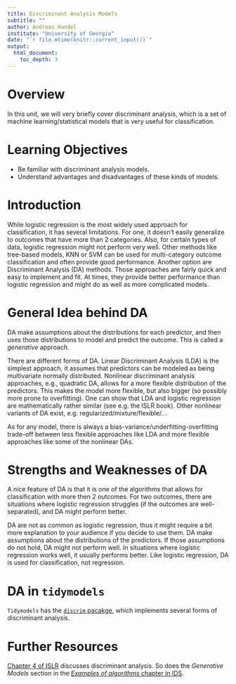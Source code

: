 ```yaml
---
title: Discriminant Analysis Models 
subtitle: ""
author: Andreas Handel
institute: "University of Georgia"
date: "`r file.mtime(knitr::current_input())`"
output: 
  html_document:
    toc_depth: 3
---
```



# Overview
In this unit, we will very briefly cover discriminant analysis, which is a set of machine learning/statistical models that is very useful for classification.


# Learning Objectives
* Be familiar with discriminant analysis models.
* Understand advantages and disadvantages of these kinds of models.


# Introduction
While logistic regression is the most widely used approach for classification, it has several limitations. For one, it doesn't easily generalize to outcomes that have more than 2 categories. Also, for certain types of data, logistic regression might not perform very well. Other methods like tree-based models, KNN or SVM can be used for multi-category outcome classification and often provide good performance. Another option are Discriminant Analysis (DA) methods. Those approaches are fairly quick and easy to implement and fit. At times, they provide better performance than logistic regression and might do as well as more complicated models.


# General Idea behind DA
DA make assumptions about the distributions for each predictor, and then uses those distributions to model and predict the outcome. This is called a _generative_ approach.

There are different forms of DA. Linear Discriminant Analysis (LDA) is the simplest approach, it assumes that predictors can be modeled as being multivariate normally distributed. Nonlinear discriminant analysis approaches, e.g., quadratic DA, allows for a more flexible distribution of the predictors. This makes the model more flexible, but also bigger (so possibly more prone to overfitting). One can show that LDA and logistic regression are mathematically rather similar (see e.g. the ISLR book). Other nonlinear variants of DA exist, e.g. regularized/mixture/flexible/... 

As for any model, there is always a bias-variance/underfitting-overfitting trade-off between less flexible approaches like LDA and more flexible approaches like some of the nonlinear DAs.


# Strengths and Weaknesses of DA

A nice feature of DA is that it is one of the algorithms that allows for classification with more then 2 outcomes. For two outcomes, there are situations where logistic regression struggles (if the outcomes are well-separated), and DA might perform better.

DA are not as common as logistic regression, thus it might require a bit more explanation to your audience if you decide to use them. DA make assumptions about the distributions of the predictors. If those assumptions do not hold, DA might not perform well. In situations where logistic regression works well, it usually performs better. Like logistic regression, DA is used for classification, not regression.


# DA in `tidymodels`

`Tidymodels` has the [`discrim` pacakge](https://discrim.tidymodels.org), which implements several forms of discriminant analysis.



# Further Resources

[Chapter 4 of ISLR](https://statlearning.com/) discusses discriminant analysis. So does the _Generative Models_ section in the [_Examples of algorithms_ chapter in IDS](https://rafalab.github.io/dsbook/examples-of-algorithms.html).

